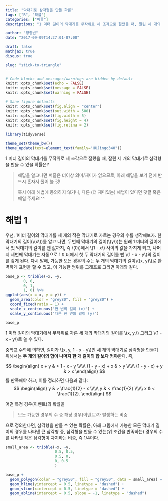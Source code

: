 ```yaml
---
title: "막대기로 삼각형을 만들 확률"
tags: ["R", "확률"]
categories: ["퍼즐"]
descriptions: "1 미터 길이의 막대기를 무작위로 세 조각으로 잘랐을 때, 잘린 세 개의 막대기로 삼각형을 만들 수 있을 확률은?"

author: "정종빈"
date: "2017-09-09T14:27:01-07:00"

draft: false
mathjax: true
disqus: true

slug: "stick-to-triangle"
---
```


```r
# Code blocks and messages/warnings are hidden by default
knitr::opts_chunk$set(echo = FALSE)
knitr::opts_chunk$set(message = FALSE)
knitr::opts_chunk$set(warning = FALSE)

# Sane figure defaults
knitr::opts_chunk$set(fig.align = "center")
knitr::opts_chunk$set(out.width = 500)
knitr::opts_chunk$set(fig.width = 5)
knitr::opts_chunk$set(fig.height = 4)
knitr::opts_chunk$set(fig.retina = 2)

library(tidyverse)

theme_set(theme_bw())
theme_update(text=element_text(family="HUJingo340"))
```

1 미터 길이의 막대기를 무작위로 세 조각으로 잘랐을 때, 잘린 세 개의 막대기로
삼각형을 만들 수 있을 확률은?

<!--more-->

> 해답을 알고나면 퍼즐은 더이상 의미/재미가 없으므로, 아래 해답을 보기 전에 
> 반드시 혼자서 풀어 볼 것!
> 
> 혹시 아래 해법에 동의하지 않거나, 다른 (더 재미있는) 해법이 있다면 댓글 혹은
> 메일 주세요!^^

# 해법 1

우선, 1미터 길이의 막대기를 세 개의 작은 막대기로 자르는 경우의 수를 생각해보자.
한 막대기의 길이(\\(x\\))를 알고 나면, 두번째 막대기의 길이(\\(y\\))는 원래 1
미터의 길이에서 첫 막대기의 길이를 뺀 값까지, 즉 \\(0\\)에서 \\(1 - x\\) 사이의 
값을 가지게 되고, 나머지 세번째 막대기는 자동으로 1 미터에서 첫 두 막대기의 
길이를 뺀 \\(1 - x - y\\)의 길이를 갖게 된다.
다시 말해, 가능한 모든 경우의 수는 두 개의 막대기의 길이\\((x, y)\\)로 완벽하게 
표현을 할 수 있고, 이 가능한 범위를 그래프로 그리면 아래와 같다.

```r
base_p <- tribble(~x, ~y, 
        0, 0,
        0, 1,
        1, 0) %>% 
ggplot(aes(x = x, y = y)) +
  geom_area(color = "grey80", fill = "grey80") +
  coord_fixed(ratio = 1) +
  scale_x_continuous("한 변의 길이 (x)") +
  scale_y_continuous("다른 한 변의 길이 (y)")

base_p
```


1 미터 길이의 막대기에서 무작위로 자른 세 개의 막대기의 길이를  \\(x, y,\\) 
그리고 \\(1 - x - y\\)로 쓸 수 있다.

중학교 수학에 의하면, 길이가 \\(x, y, 1 - x - y\\)인 세 개의 막대기로 삼각형을 
만들기 위해서는 **두 개의 길이의 합이 나머지 한 개 길이의 합 보다 커야**한다. 즉,

$$
\begin{align}
x + y & > 1 - x - y \\\\\\
(1 - y - x) + x & > y \\\\\\
(1 - y - x) + y & > x
\end{align}
$$
를 만족해야 하고, 이를 정리하면 다음과 같다:
$$
\begin{align}
y & > \frac{1}{2} - x \\\\\\
y & < \frac{1}{2} \\\\\\
x & < \frac{1}{2}. 
\end{align}
$$

어떤 특정 경우(이벤트)의 확률을 

> 모든 가능한 경우의 수 중 해당 경우(이벤트)가 발생하는 비중

으로 정의한다면, 삼각형을 만들 수 있는 확률은, 아래 그림에서 가능한 모든 막대기 
길이의 경우를 나타낸 큰 삼각형 중, 삼각형을 만들 수 있는(위 조건을 만족하는) 
경우의 수를 나타낸 작은 삼각형이 차지하는 비중, 즉 1/4이다.

```r
small_area <- tribble(~x, ~y,
                      0.5, 0.5,
                      0.5, 0,
                      0, 0.5
                      )

base_p + 
  geom_polygon(color = "grey50", fill = "grey50", data = small_area) +
  geom_hline(yintercept = 0.5, linetype = "dashed") +
  geom_vline(xintercept = 0.5, linetype = "dashed") +
  geom_abline(intercept = 0.5, slope = -1, linetype = "dashed")
```
